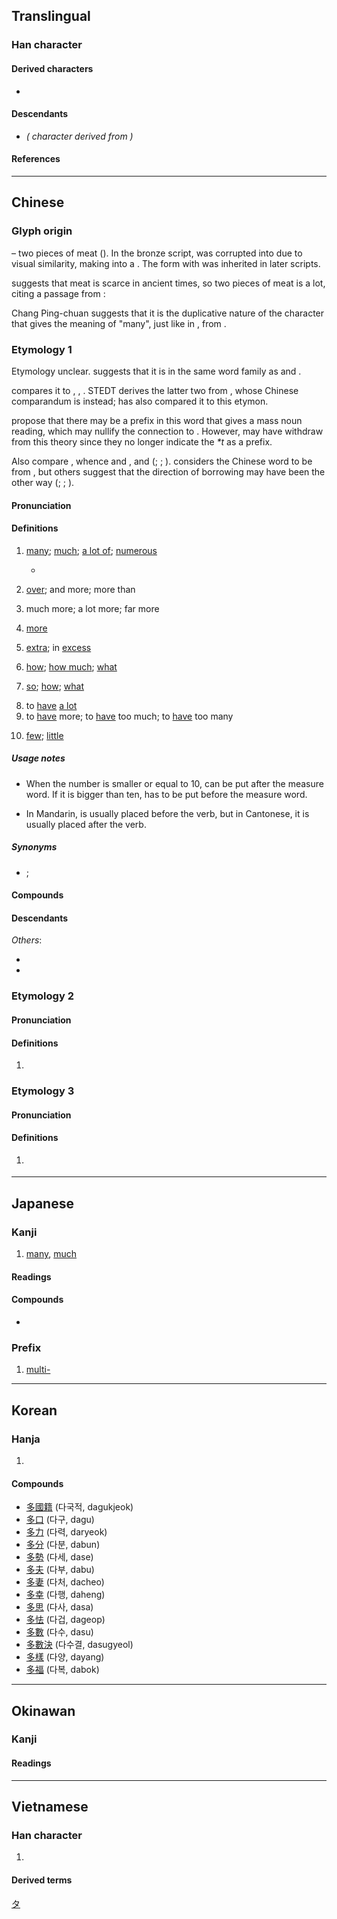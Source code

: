 {{also|夛|𭐴}}
{{character info}}
{{character info|0x2F85D}}
==Translingual==
{{stroke order|strokes=6}}
{{stroke order|type=animate}}

===Han character===
{{Han char|rn=36|rad=夕|as=03|sn=6|four=27207|canj=NINI|ids=⿱夕夕}}

====Derived characters====
* {{l|mul|[[侈]], [[𠀲]], [[哆]], [[垑]], [[姼]], [[㡅]], [[恀]], [[拸]], [[陊]], [[䏧]], [[栘]], [[㶴]], [[迻]], [[眵]], [[移]], [[䇋]], [[蛥]], [[袳]], [[誃]], [[趍]], [[跢]], [[䡔]], [[𮠨]], [[鉹]], [[夥]], [[䬷]], [[夦]], [[䮈]] ([[𬳾]]), [[黟]], [[卶]], [[㩼]], [[夠]]([[够]]), [[翗]], [[夡]], [[㷇]], [[㚊]], [[㚌]], [[㚋]], [[䫂]], [[郺]], [[㚍]], [[㚉]], [[奓]], [[㝖]], [[爹]], [[𣆚]], [[茤]], [[㗬]], [[袲]], [[𭅚]], [[㞔]], [[㢁]], [[扅]], [[痑]]}}

====Descendants====
* {{l|ja|タ}} ''({{w|Katakana}} character derived from {{w|Man'yōgana}})''

====References====
{{Han ref|kx=0246.110|dkj=05756|dj=0489.060|hdz=20862.020|uh=591A}}
{{Han ref|uh=2F85D}}

----

==Chinese==

===Glyph origin===
{{Han etyl}}
{{liushu|ic}} – two pieces of meat ({{zh-l|*肉}}). In the bronze script, {{zh-l|*肉}} was corrupted into {{zh-l|*夕}} due to visual similarity, making {{zh-l|*多}} into a {{zh-etym-double|夕|nocap=y}}. The form with {{zh-l|*夕}} was inherited in later scripts.

{{zh-ref|Chi (2010)}} suggests that meat is scarce in ancient times, so two pieces of meat is a lot, citing a passage from ''{{w|Mencius (book)|Mencius}}'':
: {{zh-x|七十 者 可以 食 肉 矣。|Persons of seventy years may eat meat.|collapsed=y}}

Chang Ping-chuan suggests that it is the duplicative nature of the character that gives the meaning of "many", just like in {{zh-l|*林|forest}}, from {{zh-l|*木|tree; wood}}.

===Etymology 1===
{{zh-forms|alt=𡖈,𢑑,夛}}

Etymology unclear. {{zh-ref|Schuessler (2007)}} suggests that it is in the same word family as {{och-l|諸|many; all}} and {{och-l|庶|many}}.

{{zh-ref|Hill (2014, 2019)}} compares it to {{cog|bo|ཆེ||big}}, {{m|bo|མཐེ་བོ|'''མཐེ'''་བོ|thumb}}, {{cog|my|တယ်||very}}. STEDT derives the latter two from {{cog|sit-pro|*ta-j||big}}, whose Chinese comparandum is {{och-l|大|id=1|large}} instead; {{zh-ref|Baxter (1992)}} has also compared it to this etymon.

{{zh-ref|Baxter and Sagart (1998)}} propose that there may be a prefix {{m|und|*t-}} in this word that gives a mass noun reading, which may nullify the connection to {{cog|sit-pro|*ta-j||big}}. However, {{zh-ref|Baxter and Sagart (2014)}} may have withdraw from this theory since they no longer indicate the ''*t'' as a prefix.

Also compare {{cog|tai-pro|*ʰlaːjᴬ||many, much}}, whence {{cog|th|หลาย||many}} and {{cog|za|lai||many}}, and {{cog|qfa-lic-pro|*hləːy||many}} ({{zh-ref|Gong Qunhu, 2002}}; {{zh-ref|Schuessler, 2007}}; {{zh-ref|Baxter and Sagart, 2014}}). {{zh-ref|Schuessler (2007)}} considers the Chinese word to be from {{cog|qfa-tak}}, but others suggest that the direction of borrowing may have been the other way ({{zh-ref|Li, 1977}}; {{zh-ref|Baxter and Sagart, 1998}}; {{zh-ref|Norquest, 2007}}).

====Pronunciation====
{{zh-pron
|m=duō,duó
|m_note=duó - colloquial variant (“so, how, what”)
|m-s=do1
|dg=дуә1
|c=do1,doe1
|c_note=doe1 - colloquial variant (“few”)
|c-t=o1
|g=do1
|h=pfs=tô;gd=do1
|j=de1
|mb=duói/dó̤/do̿
|mb_note=duói - vernacular; dó - literary; do̿ - limited (e.g. {{zh-l|*多謝}})
|md=dŏ̤
|mn=xm,zz,jj,tw:to/qz,jj:to͘
|mn-t=do1
|w=1tu
|x=do1
|mc=y
|oc=y
|ma=y
|ca=LL-Q9186-Justinrleung-多.wav
|cat=a,adv,v
}}

====Definitions====
{{zh-hanzi}}

# [[many]]; [[much]]; [[a lot of]]; [[numerous]]
#: {{zh-x|街上 有 很 多 人。|There is '''a lot of''' people in the street}}
#* {{zh-x|^永-叔 謂 為 文 有 三'''多'''：看 '''多'''、做 '''多'''、商量 '''多''' 也。|{{w|Ouyang Xiu|Yongshu}} said that in writing, there are three things to do '''much''' of. These are reading '''much''', writing '''much''', and revising '''much'''.|CL|ref='''11th century''', {{w2|zh|陳師道}} ({{w|Chen Shidao}}), {{lang|zh|《[[wikisource:zh:後山詩話|後山詩話]]》}}}}
#: {{zh-ant|少}}
# {{lb|zh|after an amount}} [[over]]; and more; more than
#: {{zh-x|兩 年 多|'''more than''' two years}}
# {{lb|zh|used in comparison structure {{zh-l|*得多}}, {{zh-l|*多了}}}} much more; a lot more; far more
#: {{zh-x|他 比 我 高 得{de} 多。|He is a lot taller than I am.}}
#: {{zh-x|病人 今天 好 多 了。|The patient is much better today.}}
# [[more]]
#: {{zh-x|我 應{yīng}該 多 運動。|I should exercise '''more'''.}}
#: {{zh-x|冚 多 張 被{pei5}|put on one '''more''' blanket|C}}
#: {{zh-x|今天 比 昨天 冷，得{děi} 多 穿 一 件 外套。|Today is colder than yesterday, so you have to put on one '''more''' jacket.}}
# [[extra]]; in [[excess]]
#: {{zh-x|佢 真係 好 易 醉，飲 多 兩 杯 啤酒 就 冧{lam3} 咗 喇。|He gets drunk really easily. He passed out after drinking a few '''extra''' glasses of beer.|C}}
# {{lb|zh|used in question}} [[how]]; [[how much]]; [[what]]
#: {{zh-x|你 到 學校 要 走 多 遠 的 距離？|'''How''' far do you have to walk to get to school?}}
#: {{zh-x|你 多 高？|'''How''' tall are you?}}
# {{lb|zh|emphasis in exclamations}} [[so]]; [[how]]; [[what]]
#: {{zh-x|看 她 多 漂亮 啊！|Look how pretty she is!}}
#: {{zh-x|她 戴 的 帽子 多 可愛 呀！|What an adorable hat she is wearing! / The hat she is wearing is so adorable!}}
# to [[have]] [[a lot]]
# to [[have]] more; to [[have]] too much; to [[have]] too many
#: {{zh-x|他 買 了 四 張 票，多 了 一 張。|He bought four tickets, which was one too many.}}
#: {{zh-x|屋企 多 咗 一 個 人。|The household has a new member.|C}}
# {{lb|zh|Cantonese}} [[few]]; [[little]]
#: {{zh-x|咁多{doe1}多{doe1}|'''just''' this '''much''' (meaning “just very few”)|C}}

=====Usage notes=====
* {{sense|over, more than}} When the number is smaller or equal to 10, {{lang|zh|多}} can be put after the measure word. If it is bigger than ten, {{lang|zh|多}} has to be put before the measure word.
* {{sense|more}} In Mandarin, {{lang|zh|多}} is usually placed before the verb, but in Cantonese, it is usually placed after the verb.

=====Synonyms=====
{{zh-dial}}
* {{s|after an amount}} {{zh-l|幾}}; {{q|Min Nan}} {{zh-l|外|tr=-}}
{{zh-dial|多-2}}
{{zh-dial|多麼}}

====Compounds====
{{zh-der|多多益善|士多啤梨|三多|不可多得|不多|不多不少|不多久|不多工夫|不多幾日|不多時|不爭多|不足多|不遑多讓|人多勢眾|人多口雜|人多嘴雜|人多成王|人多手亂|人多手雜|伊多語|伯多祿|作惡多端|倚多為勝|偌多|傲卒多敗|僧多粥少|兒女情多|兵多將廣|凶多吉少|分金多與|利多|利多出盡|利多於弊|勇動多怨|博學多才|博學多聞|博物多聞|博聞多見|博聞多識|厄瓜多|命途多舛|四郊多壘|基多|增多|多不勝數|多久|多事|多事之秋|多事逞才|多倫多|多倫|多元化|多元性|多元論|多共少|多凶少吉|多分|多則|多功能廳|多半|多半日|多口|多可|多嘴|多嘴多舌|多嘴擦舌|多嘴饒舌|多因|多國企業|多士|多多|多多少少|多多益辦|多大|多大小|多如牛毛|多姿多采|多婪|多媒體|多媒體卡|多嫌|多嬌|多子|多子多孫|多定|多寡|多寶塔|多寶槅|多少|多少是好|多幕劇|多年|多幸|多彩多姿|多得|多心|多忌|多情|多愁善感|多愁多病|多慢|多慮|多才|多才多藝|多承|多指症|多故|多數|多數決|多文|多文為富|多方|多方招撫|多早晚|多明尼加|多是|多時|多會兒|多材多藝|多梭|多樣化|多樣性|多次曝光|多欲|多此一舉|多歧亡羊|多歧援喻|多歪多妒|多歷年代|多歷年所|多氯聯苯|多災多難|多爾袞|多瑙河|多生|多疑|多病|多病多災|多發性|多神教|多福多壽|多禮|多空交戰|多端|多端寡要|多管|多管是|多管閒事|多米尼克|多糖|多累|多羅|多羅貝勒|多羅麻|多義|多義詞|多耳麻鞋|多聞|多聞強記|多聞闕疑|多胞胎|多般|多花|多蒙寄聲|多蒙推轂|多蒙藥石|多藏厚亡|多虧|多角化|多角形|多角經營|多言|多言或中|多言招悔|多言數窮|多言繁稱|多話|多語教育|多謀善斷|多謝|多謝費心|多謝關照|多變|多財善賈|多賤寡貴|多軌錄音|多退少補|多道散說|多違|多邊|多邊形|多邊貿易|多醣體|多采多姿|多重|多重人格|多重國籍|多重性格|多量|多錢善賈|多難|多難興邦|多雨|多露|多面手|多音字|多頭|多頭市場|多頭馬車|多餘|多麼|多黨制|夜長夢多|大多|大多數|天下多故|好事多妨|好事多慳|好事多磨|好事多魔|好多|婀娜多姿|孔多|安多尼|少見多怪|居多|差不多|巴多尼|巴貝多|幾多|得道多助|悉達多|所在多有|抵多少|拉多加湖|提婆達多|政出多門|時日無多|晴時多雲|智多星|會少離多|正多邊形|正多面體|水大魚多|沒多少|沒多時|法出多門|波多黎各|波爾多|泥多佛大|濟濟多士|無多子|特多龍|狡猾多詐|狼多肉少|猶豫多疑|獲益良多|直諒多聞|相對多數|眾多|眾少成多|科布多|科布多河|積少成多|空翻多|粥少僧多|糧多草廣|絕大多數|絕對多數|絢麗多姿|維多米|綽約多姿|繁多|繁禮多儀|聖多斯|聞一多|背多分|能者多勞|自作多情|自多|自求多福|至多|良多|芬多精|花多實少|苦多|華祝三多|薄利多銷|薩爾瓦多|虛多實少|裒多益寡|見多識廣|言多傷行|言多失實|言多必失|言多語失|許多|許許多多|詭計多端|詭譎多變|詭變多端|誇多鬥靡|諸多|謀夫孔多|識多才廣|變化多端|貝多|貝多樹|貝多芬|財多勢重|財多命殆|貪多務得|貴人多忘|貽誚多方|足智多謀|躁人辭多|軍多將廣|轉盼多情|辭多受少|錢多多|阿多尼斯|阿耨多羅|雷多公路|頂多|鬼計多端|多維|懶人多屎尿|多能|一專多能|多魯|多行不義必自斃|多來特巴格|多瑪|多浪|加多|介許多}}

====Descendants====
{{CJKV||た|다|đa}}
''Others'':
* {{desc|qfa-lic-pro|*hləːy|bor=1|unc=1}}
* {{desc|tai-pro|*ʰlaːjᴬ|bor=1|unc=1}}

===Etymology 2===
{{zh-forms}}

====Pronunciation====
{{zh-pron
|mn=xm,qz,jj,tp,lk,km,mg,hc,ph,sg:chōe/zz,kh,tn,yl,tc:chē/lk:chǒe/sx:chēre
|mn-t=zoi7
|cat=a
}}

====Definitions====
{{zh-hanzi}}

# {{lb|zh|Min Nan}} {{zh-alt-form|濟|tr=-|many}}

===Etymology 3===
{{zh-forms}}

====Pronunciation====
{{zh-pron
|c=do1
|cat=n
}}

====Definitions====
{{zh-hanzi}}

# {{lb|zh|Cantonese}} {{zh-short|*多士|[[toast]]}}
#: {{zh-x|奶油多|'''toast''' with condensed milk and butter|C}}

{{zh-cat|Beginning}}

----

==Japanese==

===Kanji===
{{ja-kanji|grade=2|rs=夕03}}

# [[many]], [[much]]

====Readings====
{{ja-readings
|goon=た
|kanon=た
|kun=おお-い<おほ-い, さわ-<さは-
|nanori=おおし, かず, な, なお, まさ, まさる
}}

====Compounds====
* {{ja-r|多%分|た%ぶん}}

===Prefix===
{{ja-pos|た|prefix}}

# [[multi-]]
#: {{ja-usex|'''多'''%言%語%辞%書|'''た'''%げん%ご%じ%しょ|'''multi'''lingual dictionary}}

[[Category:Han characters from which katakana were derived|タ]]

----

==Korean==

===Hanja===
{{ko-hanja|많다|많을|다}}

# {{hanja form of|다|[[many]], [[a lot of]]}}

====Compounds====

* [[多國籍]] (다국적, dagukjeok)
* [[多口]] (다구, dagu)
* [[多力]] (다력, daryeok)
* [[多分]] (다분, dabun)
* [[多勢]] (다세, dase)
* [[多夫]] (다부, dabu)
* [[多妻]] (다처, dacheo)
* [[多幸]] (다행, daheng)
* [[多思]] (다사, dasa)
* [[多怯]] (다겁, dageop)
* [[多數]] (다수, dasu)
* [[多數決]] (다수결, dasugyeol)
* [[多樣]] (다양, dayang)
* [[多福]] (다복, dabok)

----

==Okinawan==

===Kanji===
{{ryu-kanji|grade=2|rs=夕03}}

====Readings====
{{ryu-readings
|kun=うふ-さん
}}

----

==Vietnamese==

===Han character===
{{vi-readings|reading=đa, nhật|rs=夕03}}

# {{rfdef|vi|sort=夕03}}

====Derived terms====
{{der3|vi
|{{vi-l|多感|đa cảm|}}
|{{vi-l|多級|đa cấp|}}
|{{vi-l|多樣|đa dạng|}}
|{{vi-l|多島|Đa Đảo|}}
|{{vi-l|多端|đa đoan|}}
|{{vi-l|多角|đa giác|}}
|{{vi-l|多科|đa khoa|}}
|{{vi-l|多言語|đa ngôn ngữ|}}
|{{vi-l|多分|đa phần|}}
|{{vi-l|多方便|đa phương tiện|}}
|{{vi-l|多數|đa số|}}
|{{vi-l|多謝|đa tạ|}}
|{{vi-l|多才|đa tài|}}
|{{vi-l|多臟|đa tạng|}}
|{{vi-l|多式|đa thức|}}
|{{vi-l|多節|đa tiết|}}
|{{vi-l|多情|đa tình|}}
|{{vi-l|最多|tối đa|}}
}}